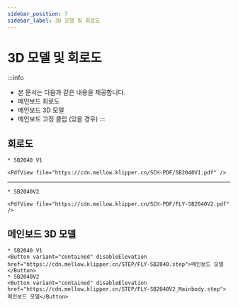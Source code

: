 ```yaml
---
sidebar_position: 7
sidebar_label: 3D 모델 및 회로도
---
```


# 3D 모델 및 회로도

:::info
* 본 문서는 다음과 같은 내용을 제공합니다.
* 메인보드 회로도
* 메인보드 3D 모델
* 메인보드 고정 클립 (있을 경우)
:::

## 회로도
    * SB2040 V1

    <PdfView file="https://cdn.mellow.klipper.cn/SCH-PDF/SB2040V1.pdf" />

----

    * SB2040V2

    <PdfView file="https://cdn.mellow.klipper.cn/SCH-PDF/FLY-SB2040V2.pdf" />


## 메인보드 3D 모델
    * SB2040 V1
    <Button variant="contained" disableElevation href="https://cdn.mellow.klipper.cn/STEP/FLY-SB2040.step">메인보드 모델</Button>
    * SB2040V2
    <Button variant="contained" disableElevation href="https://cdn.mellow.klipper.cn/STEP/FLY-SB2040V2_Mainbody.step">메인보드 모델</Button>
